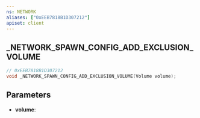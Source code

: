 ```yaml
---
ns: NETWORK
aliases: ["0xEEB7818B1D307212"]
apiset: client
---
```

## _NETWORK_SPAWN_CONFIG_ADD_EXCLUSION_VOLUME

```c
// 0xEEB7818B1D307212
void _NETWORK_SPAWN_CONFIG_ADD_EXCLUSION_VOLUME(Volume volume);
```


## Parameters
* **volume**: